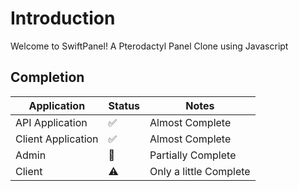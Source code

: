 # Introduction

Welcome to SwiftPanel! A Pterodactyl Panel Clone using Javascript

## Completion

| Application        | Status | Notes                  |
| ------------------ | ------ | ---------------------- |
| API Application    | ✅     | Almost Complete        |
| Client Application | ✅     | Almost Complete        |
| Admin              | 🚀     | Partially Complete     |
| Client             | ⚠️     | Only a little Complete |
